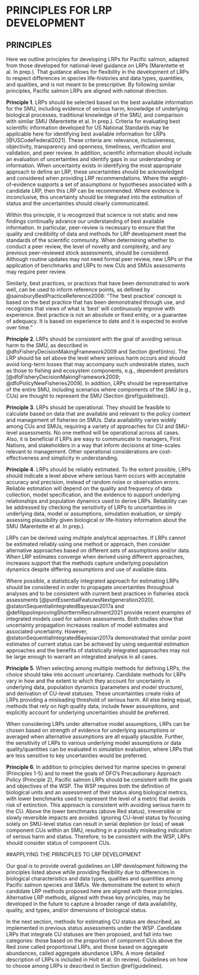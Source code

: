# PRINCIPLES FOR LRP DEVELOPMENT {#principles}



\begin{tcolorbox}[sharp corners, boxrule=0.2mm]
\subsection*{Key Points:}
\begin{itemize}
\item Principles for identifying Pacific salmon LRPs are adapted from national guidance on LRPs as:
\item \textbf{Principle 1.} LRPs should be selected based on the best available information 
\item \textbf{Principle 2.} LRPs should be consistent with the goal of avoiding serious harm 
\item \textbf{Principle 3.} LRPs should be operational, i.e., feasible to calculate and relevant to policy and management
\item \textbf{Principle 4.} LRPs should be reliably estimatable 
\item \textbf{Principle 5.} When selecting among multiple methods for determining LRPs, the choice should take into account uncertainty 
\item \textbf{Principle 6.} Pacific salmon LRPs should be consistent with the goals and objectives of the WSP
\item These principles are intended to guide our approach for developing Pacific salmon LRPs while providing flexibility due to differences in local biological characteristics, data qualities and data quantities, among salmon stocks. 
\end{itemize}
\end{tcolorbox}

## PRINCIPLES

Here we outline principles for developing LRPs for Pacific salmon, adapted from those developed for national-level guidance on LRPs (Marentette et al. In prep.). That guidance allows for flexibility in the development of LRPs to respect differences in species life-histories and data types, quantities, and qualities, and is not meant to be prescriptive. By following similar principles, Pacific salmon LRPs are aligned with national direction. 



**Principle 1**. LRPs should be selected based on the best available information for the SMU, including evidence of serious harm, knowledge of underlying biological processes, traditional knowledge of the SMU, and comparison with similar SMU (Marentette et al. In prep.). Criteria for evaluating best scientific information developed for US National Standards may be applicable here for identifying best available information for LRPs [@USCodeFederal2021]. These criteria are: relevance, inclusiveness, objectivity, transparency and openness, timeliness, verification and validation, and peer review.  In addition, scientific information should include an evaluation of uncertainties and identify gaps in our understanding or information. When uncertainty exists in identifying the most appropriate approach to define an LRP, these uncertainties should be acknowledged and considered when providing LRP recommendations. Where the weight-of-evidence supports a set of assumptions or hypotheses associated with a candidate LRP, then this LRP can be recommended. Where evidence is inconclusive, this uncertainty should be integrated into the estimation of status and the uncertainties should clearly communicated.

Within this principle, it is recognized that science is not static and new findings continually advance our understanding of best available information. In particular, peer-review is necessary to ensure that the quality and credibility of data and methods for LRP development meet the standards of the scientific community. When determining whether to conduct a peer review, the level of novelty and complexity, and any previous peer-reviewed stock assessments, should be considered. Although routine updates may not need formal peer review, new LRPs or the application of benchmarks and LRPs to new CUs and SMUs assessments may require peer review.  

Similarly, best practices, or practices that have been demonstrated to work well, can be used to inform reference points, as defined by @sainsburyBestPracticeReference2008: "The ‘best practice’ concept is based on the best practice that has been demonstrated through use, and recognizes that views of what is ‘best’ will continuously improve with experience. Best practice is not an absolute or fixed entity, or a guarantee of adequacy. It is based on experience to date and it is expected to evolve over time."


**Principle 2**. LRPs should be consistent with the goal of avoiding serious harm to the SMU, as described in @dfoFisheryDecisionMakingFramework2009 and Section \@ref(intro). The LRP should be set above the level where serious harm occurs and should avoid long-term losses that may accompany such undesirable states, such as those to fishing and ecosystem components, e.g., dependent predators [@dfoFisheryDecisionMakingFramework2009; @dfoPolicyNewFisheries2009]. In addition, LRPs should be representative of the entire SMU, including scenarios where components of the SMU (e.g., CUs) are thought to represent the SMU (Section \@ref(guidelines)). <!--CH: I have added this last sentence to align with Marentette et al. principle 2, below. However, it does sound a little awkward here.-->

<!--Marentette et al Principle 2:
2.1	Indicators and LRPs should be at minimum conceptually linked to one or more interpretations of serious harm such as impaired recruitment, productivity, resilience or ability to recover from perturbation.  
2.2	Indicators and LRPs should be representative of the entire stock.
2.3	Indicators should generally be proportional to the stock attributes they are intended to represent.
"Under a default assumption that loss of stock structure is serious harm and is to be avoided, the configuration of indicator(s) chosen should typically be representative of the entire “stock.” This could include scenarios where representative or index subcomponents are monitored or combined in various ways to represent the entire “stock.” Indicators should also proportionality with stock attributes they are intended to measure (e.g., CPUE should be an acceptable proxy for stock size), particularly when management measures respond but the relative importance of these characteristics in driving the choice of indicator may be context-dependent"-->
<!--CH: collapse this principle  into principles 1 and 2 based on discussions with NHQ 14 Jan 2022-->

<!--CH to consider further emphasizing possibility of using TK for identifying LRPs in other places in this WP?-->

**Principle 3**. LRPs should be operational. They should be feasible to calculate based on data that are available and relevant to the policy context and management of fisheries on SMUs. Data availability varies widely among CUs and SMUs, requiring a variety of approaches for CU and SMU-level assessments. No one method will be operational across all cases.  Also, it is beneficial if LRPs are easy to communicate to managers, First Nations, and stakeholders in a way that inform decisions at time-scales relevant to management. Other operational considerations are cost-effectiveness and simplicity in understanding. 

<!-- CW: How is this different from the previous principle, "based on best available information" I suggest we leave this principle with just the relevant to the policy and easy to communicate (although I think that "easy" is debatable, I would not say that Sgen and SPR40 are easy to communicate, I don't think most people understand them, but they can be used to inform decisions) 
CH: this idea of 'feasible to calculate' came from Julie's recap at the TESA workshop where she mentioned how participants interpreted 'operational'. I'd prefer to leave in for now, but can take out in a later draft.
-->

<!--CH consider Marentette et al.: 

"3.1	At minimum, indicators and LRPs should be feasible to estimate on time scales relevant for management.
3.2	Consider what indicators are most useful for harvest strategies.
3.3	While status relative to the LRP triggers the need for a rebuilding plan, reference points in general do not need to be operational control points in harvest control rules.
3.4	Consider how often LRP estimates will be updated.
3.5	Consider how advice on stock status will be given.
3.6	While there is no universal choice, weigh benefits and challenges of less common indicators and LRPs.
LRPs are part of harvest strategies and success in achieving an objective to avoid serious harm to the stock (and more broadly, the sustainability of the fishery) will depend on other elements such as target harvest rates, tolerable risks of breaching limits and over timeframes risks are considered, not just the LRP.
At minimum, indicators, LRPs and therefore status should be feasible to measure or estimate. Other operational reasons to consider indicators, LRPs or status metrics may be: cost-effectiveness (impacting the ease and frequency of estimating stock status), communicability (affecting the ease of understanding), simplicity, the role that LRPs or stock status may play in HCRs or triggering the need for a rebuilding plan, or the need to estimate stock status to evaluate either trends over time or performance of management measures. These reasons are not mutually exclusive, and the relative priority of reasons that make a choice of indicator, LRP or metric of status “operationally useful” will be context-dependent, both within or across traditional versus procedural paradigms."
-->

**Principle 4**. LRPs should be reliably estimated. To the extent possible, LRPs should indicate a level above where serious harm occurs with acceptable accuracy and precision, instead of random noise or observation errors. Reliable estimation will depend on the quality and frequency of data collection, model specification, and the evidence to support underlying relationships and population dynamics used to derive LRPs. Reliability can be addressed by checking the sensitivity of LRPs to uncertainties in underlying data, model or assumptions, simulation evaluation, or simply assessing plausibility given biological or life-history information about the SMU (Marentette et al. In prep.).

LRPs can be derived using multiple analytical approaches. If LRPs cannot be estimated reliably using one method or approach, then consider alternative approaches based on different sets of assumptions and/or data. When LRP estimates converge when derived using different approaches, increases support that the methods capture underlying population dynamics despite differing assumptions and use of available data.

<!--RE: pgh below
CW: 'statistically integrated' or sequential Bayes? i.e. sampling from posterior. 
CH: I think the point of Staton et al. 2017 is that for salmon, statistical integration wasn't always essential and the standard sequential approach may be sufficient in many cases (though underestimating uncertainty). I don't think they necessarily recommended Bayes over frequentest. For the watershed-area model, I used TMB, but draw random draws from 95%CI of SREP to get uncertainties in benchmarks. We used TMB to minimize estimation time as we thought we would be running simulation evaluations.  So, I'd prefer not to include recommendation on Bayes vs Freq analyses. However, instead of recommending integrated analyses always,  we could recommend that it be considered. 
ÇW: agreed. --> 

Where possible, a statistically integrated approach for estimating LRPs should be considered in order to propagate uncertainties throughout analyses and to be consistent with current best practices in fisheries stock assessments [@puntEssentialFeaturesNextgeneration2020]. @statonSequentialIntegratedBayesian2017a and @defilippoImprovingShorttermRecruitment2021 provide recent examples of integrated models used for salmon assessments. Both studies show that uncertainty propagation increases realism of model estimates and associated uncertainty. However, @statonSequentialIntegratedBayesian2017a demonstrated that similar point estimates of current status can be achieved by using sequential estimation approaches and the benefits of statistically integrated approaches may not be large enough to warrant an integrated analysis in all cases. 


<!--CH: consider Marentette et al: 
"4.1	Check for consistency and robustness of estimates to uncertainties.
4.2	Consider whether estimates are plausible given other information about the stock.
4.3	Consider using historical or empirical proxies if direct estimates are unreliable.
4.4	Consider the quality of input data.
4.5	Consider smoothing to address inter-annual variability.
4.6	Consider simulation testing of estimability.
Reliable estimation of limit reference points or stock status metrics can mean acceptable consistency, accuracy or precision of estimates (i.e., acceptably low variance or low bias),  and robustness to a range of possible uncertainties (assumptions, stock scale, data points and/or model structure). Reliability of reference points or status may also depend on reliable and consistent data collection. Reliability may be evaluated by examining uncertainty in estimates, sensitivity tests, evaluating the reasonableness of assumptions, simulation testing and/or by comparison to other similar stocks.
"
-->

**Principle 5**. When selecting among multiple methods for defining LRPs, the choice should take into account uncertainty<!-- CW: Risk or uncertainty? I think of risk as associated with FM and objectives. i.e. prob of achieving something. LW: Ya I'm not sure on risk vs. uncertainty here. I understand the intent of accounting for uncertainty in data/assumptions. At the same time when I think of risk I think of probability*magnitude of something happening, e.g., risk of climate change impacts on productivity. Uncertainty/assumptions in data and methods result in a risk of an LRP not being set above the point where serious harm occurs. Also, I think of setting an LRP at a certain probability of the SMU not reaching the point of serious harm (as mentioned in Ch 1 and in Kronlund et al. 2018). Is what we're trying to get at here that selection of methods should be precautionary, as in http://publications.gc.ca/collections/Collection/CP22-70-2003E.pdf ?  -->. Candidate methods for LRPs vary in how and the extent to which they account for uncertainty in underlying data, population dynamics (parameters and model structure), and derivation of CU-level statuses. These uncertainties create risks of LRPs providing a misleading threshold of serious harm. All else being equal, methods that rely on high quality data,  include fewer assumptions, and explicitly account for underlying uncertainties should be preferred. 

When considering LRPs under alternative model assumptions, LRPs can be chosen based on strength of evidence for underlying assumptions or averaged when alternative assumptions are all equally plausible. Further, the sensitivity of LRPs to various underlying model assumptions or data quality/quantities can be evaluated in simulation evaluation, where LRPs that are less sensitive to key uncertainties would be preferred.


<!--CH: This principle supports use of ppn-based LRPs over aggregate abundance-based LRPs (b/c of uncertain assumptions in LR), with some justification for considering aggregate abundance-based LRPs that are statistically integrated so account of uncertainty in CU benchmarks. I have added to chapter on guidelines  -->

<!--CH: from Marentette et al:
Principle 5: When selecting from multiple alternatives, the choice of stock status indicators and LRPs should take into account risk.
5.1	If working with fixed values?, consider averaging among plausible alternatives.
5.2	Consider the highest of several plausible alternatives.
5.3	Evaluate plausible LRPs with simulation.

-->


**Principle 6**.  In addition to principles derived for marine species in general (Principles 1-5) and to meet the goals of DFO's Precautionary Approach Policy (Principle 2), Pacific salmon LRPs should be consistent with the goals and objectives of the WSP. The WSP requires both the definition of biological units and an assessment of their status along biological metrics, with lower benchmarks used to represent the level of a metric that avoids risk of extinction. This approach is consistent with avoiding serious harm to the CU. Above the lower benchmarks (above Red status), irreversible or slowly reversible impacts are avoided.  Ignoring CU-level status by focusing solely on SMU-level status can result in serial depletion (or loss) of weak component CUs within an SMU, resulting in a possibly misleading indication of serious harm and status. Therefore, to be consistent with the WSP, LRPs should consider status of component CUs.

##APPLYING THE PRINCIPLES TO LRP DEVELOPMENT

Our goal is to provide overall guidelines on LRP development following the principles listed above while providing flexibility due to differences in biological characteristics and data types, qualities and quantities among Pacific salmon species and SMUs. We demonstrate the extent to which candidate LRP methods proposed here are aligned with these principles. Alternative LRP methods, aligned with these key principles, may be developed in the future to capture a broader range of data availability, quality, and types, and/or dimensions of biological status.

In the next section, methods for estimating CU status are described, as implemented in previous status assessments under the WSP. Candidate LRPs that integrate CU statuses are then proposed, and fall into two categories: those based on the proportion of component CUs above the Red zone called proportional LRPs, and those based on aggregate abundances, called aggregate abundance LRPs.  A more detailed description of LRPs is included in Holt et al. (In review). Guidelines on how to choose among LRPs is described in Section \@ref(guidelines). 




